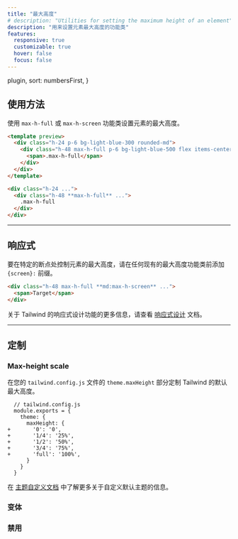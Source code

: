 ```yaml
---
title: "最大高度"
# description: "Utilities for setting the maximum height of an element"
description: "用来设置元素最大高度的功能类"
features:
  responsive: true
  customizable: true
  hover: false
  focus: false
---
```



  plugin,
  sort: numbersFirst,
}

<!-- ## Usage -->
## 使用方法

<!-- Set the maximum height of an element using the `max-h-full` or `max-h-screen` utilities. -->
使用 `max-h-full` 或 `max-h-screen` 功能类设置元素的最大高度。

```html lightBlue
<template preview>
  <div class="h-24 p-6 bg-light-blue-300 rounded-md">
    <div class="h-48 max-h-full p-6 bg-light-blue-500 flex items-center justify-center rounded font-semibold text-white">
      <span>.max-h-full</span>
    </div>
  </div>
</template>

<div class="h-24 ...">
  <div class="h-48 **max-h-full** ...">
    .max-h-full
  </div>
</div>
```

---

<!-- ## Responsive -->
## 响应式

<!-- To control the max-height of an element at a specific breakpoint, add a `{screen}:` prefix to any existing max-height utility. -->
要在特定的断点处控制元素的最大高度，请在任何现有的最大高度功能类前添加 `{screen}:` 前缀。

```html
<div class="h-48 max-h-full **md:max-h-screen** ...">
  <span>Target</span>
</div>
```

<!-- For more information about Tailwind's responsive design features, check out the [Responsive Design](/docs/responsive-design) documentation. -->
关于 Tailwind 的响应式设计功能的更多信息，请查看 [响应式设计](/docs/responsive-design) 文档。

---

<!-- ## Customizing -->
## 定制

### Max-height scale

<!-- Customize Tailwind's default max-height scale in the `theme.maxHeight` section of your `tailwind.config.js` file. -->
在您的 `tailwind.config.js` 文件的 `theme.maxHeight` 部分定制 Tailwind 的默认最大高度。

```diff-js
  // tailwind.config.js
  module.exports = {
    theme: {
      maxHeight: {
+       '0': '0',
+       '1/4': '25%',
+       '1/2': '50%',
+       '3/4': '75%',
+       'full': '100%',
      }
    }
  }
```

<!-- Learn more about customizing the default theme in the [theme customization documentation](/docs/theme#customizing-the-default-theme). -->
在 [主题自定义文档](/docs/theme#customizing-the-default-theme) 中了解更多关于自定义默认主题的信息。

### 变体

<Variants plugin="maxHeight" name="max-height" />

### 禁用

<Disabling plugin="maxHeight" name="max-height" />
